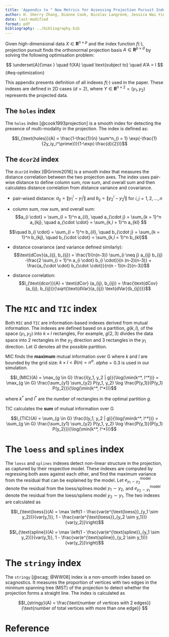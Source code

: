 ```yaml
---
title: 'Appendix to " New Metrics for Assessing Projection Pursuit Indexes, and Guiding Optimisation Choices"'
author: H. Sherry Zhang, Dianne Cook, Nicolas Langrené, Jessica Wai Yin Leung
date: last-modified
format: pdf
bibliography: ../bibliography.bib
---
```


Given high-dimensional data $X \in \mathbf{R}^{n\times p}$ and the index function $f(\cdot)$, projection pursuit finds the orthonormal projection basis $A \in \mathbf{R}^{p \times d}$ by solving the following optimisation problem:

$$
\underset{A}{\max } \quad f(XA) \quad \text{subject to} \quad A'A = I
$$ {#eq-optimization}

This appendix presents definition of all indexes $f(\cdot)$ used in the paper. These indexes are defined in 2D cases ($d = 2$), where $Y \in \mathbf{R}^{n \times 2} = (y_1, y_2)$ represents the projected data.

## The `holes` index

The `holes` index [@cook1993projection] is a smooth index for detecting the presence of multi-modality in the projection. The index is defined as:

$$I_{\text{holes}}(A) = \frac{1-\frac{1}{n} \sum^n_{i = 1} \exp(-\frac{1}{2y_iy_i^\prime})}{1-\exp(-\frac{d}{2})}$$

## The `dcor2d` index

The `dcor2d` index [@Grimm2016] is a smooth index that measures the distance correlation between the two projection axes. The index uses pair-wise distance to define column sum, row sum, and overall sum and then calculates distance correlation from distance variance and covariance.

  -  pair-wised distance: $a_{ij} = \|y_1^i - y_1^j\|$ and $b_{ij} = \|y_2^i - y_2^j\|$ for $i, j = 1, 2, \ldots, n$

   -  column sum, row sum, and overall sum: $$a_{i \cdot} = \sum_{l = 1}^n a_{il}, \quad a_{\cdot j} = \sum_{k = 1}^n a_{kj}, \quad a_{\cdot \cdot} = \sum_{k,l = 1}^n a_{kl} $$
   
   $$\quad b_{i \cdot} = \sum_{l = 1}^n b_{il}, \quad b_{\cdot j} = \sum_{k = 1}^n b_{kj}, \quad b_{\cdot \cdot} = \sum_{k,l = 1}^n b_{kl}$$

  -   distance covariance (and variance defined similarly): $$\text{dCov}(a_{ij}, b_{ij}) = \frac{1}{n(n-3)} \sum_{i \neq j} a_{ij} b_{ij}  -\frac{2 \sum_{i = 1}^n a_{i \cdot} b_{i \cdot}}{n (n-2)(n-3)} + \frac{a_{\cdot \cdot} b_{\cdot \cdot}}{n(n - 1)(n-2)(n-3)}$$

   -   distance correlation: $$I_{\text{dcor}}(A)  = \text{dCor} (a_{ij}, b_{ij}) = \frac{\text{dCov}(a_{ij}, b_{ij})}{\sqrt{\text{dVar}(a_{ij}) \text{dVar}(b_{ij})}}$$

# The `MIC` and `TIC` index

Both `MIC` and `TIC` are information-based indexes derived from mutual information. The indexes are defined based on a partition, $g(k, l)$, of the space $(y_1, y_2)$ into $k \times l$ rectangles, For example, $g(2, 3)$ divides the data space into 2 rectangles in the $y_2$ direction and 3 rectangles in the $y_1$ direction. Let $G$ denotes all the possible partition. 

MIC finds the **maximum** mutual information over G where $k$ and $l$ are bounded by the grid size: $k \times l < B(n) = n^{\alpha}$. $alpha = 0.3$ is used in our simulation. 

$$I_{MIC}(A) = \max_{g \in G} \frac{I(y_1, y_2 | g)}{\log(\min(k^*, l^*))}  = \max_{g \in G} \frac{\sum_{y1} \sum_{y2} P(y_1, y_2) \log \frac{P(y_1)}{P(y_1) P(y_2)}}{\log(\min(k^*, l^*))}$$

where $k^*$ and $l^*$ are the number of rectangles in the optimal partition $g$.

TIC calculates the **sum** of mutual information over G

$$I_{TIC}(A) = \sum_{g \in G} \frac{I(y_1, y_2 | g)}{\log(\min(k^*, l^*))}  = \sum_{g \in G} \frac{\sum_{y1} \sum_{y2} P(y_1, y_2) \log \frac{P(y_1)}{P(y_1) P(y_2)}}{\log(\min(k^*, l^*))}$$

# The `loess` and `splines` index

The `loess` and `splines` indexes detect non-linear structure in the projection, as captured by their respective model. These indexes are computed by regressing both axes against each other, and find the maximum variance from the residual that can be explained by the model. Let $e^{\text{model}}_{y_1 \sim y_2}$ denote the residual from the loess/splines model $y_1 \sim y_2$, and $e^{\text{model}}_{y_2 \sim y_1}$ denote the residual from the loess/spliens model $y_2 \sim y_1$. The two indexes are calculated as

 $$I_{\text{loess}}(A) = \max \left(1 - \frac{var(e^{\text{loess}}_{y_1 \sim y_2})}{var(y_1)}, 1 - \frac{var(e^{\text{loess}}_{y_2 \sim y_1})}{var(y_2)}\right)$$

$$I_{\text{spline}}(A) = \max \left(1 - \frac{var(e^{\text{spline}}_{y_1 \sim y_2})}{var(y_1)}, 1 - \frac{var(e^{\text{spline}}_{y_2 \sim y_1})}{var(y_2)}\right)$$


# The `stringy` index

The `stringy` [@scag; @WW08] index is a non-smooth index based on scagnostics. It measures the proportion of vertices with two edges in the minimum spanning tree (MST) of the projection to detect whether the projection forms a straight line. The index is calculated as

$$I_{stringy}(A) = \frac{\text{number of vertices with 2 edges}}{\text{number of total vertices with more than one edge}} $$ 

# Reference
